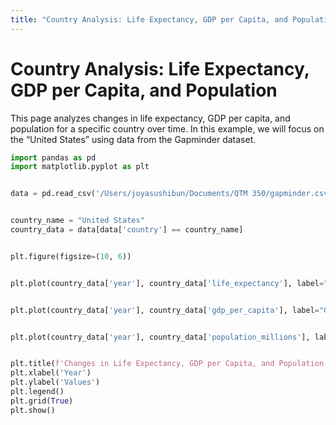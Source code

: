 ```yaml
---
title: "Country Analysis: Life Expectancy, GDP per Capita, and Population"
---
```


# Country Analysis: Life Expectancy, GDP per Capita, and Population

This page analyzes changes in life expectancy, GDP per capita, and population for a specific country over time. In this example, we will focus on the "United States" using data from the Gapminder dataset.

```python

import pandas as pd
import matplotlib.pyplot as plt


data = pd.read_csv('/Users/joyasushibun/Documents/QTM 350/gapminder.csv')


country_name = "United States"
country_data = data[data['country'] == country_name]


plt.figure(figsize=(10, 6))


plt.plot(country_data['year'], country_data['life_expectancy'], label="Life Expectancy", marker='o')


plt.plot(country_data['year'], country_data['gdp_per_capita'], label="GDP per Capita", marker='o')


plt.plot(country_data['year'], country_data['population_millions'], label="Population", marker='o')


plt.title(f'Changes in Life Expectancy, GDP per Capita, and Population in {country_name} Over Time')
plt.xlabel('Year')
plt.ylabel('Values')
plt.legend()
plt.grid(True)
plt.show()
```
